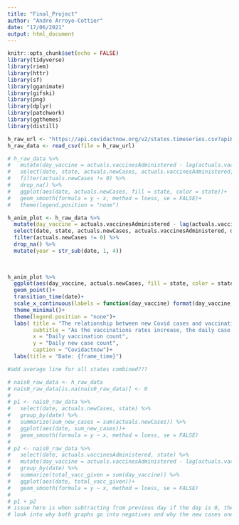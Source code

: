 ```yaml
---
title: "Final_Project"
author: "Andre Arroyo-Cottier"
date: "17/06/2021"
output: html_document
---
```


```r
knitr::opts_chunk$set(echo = FALSE)
library(tidyverse)
library(riem)
library(httr)
library(sf)
library(gganimate)
library(gifski)
library(png)
library(dplyr)
library(patchwork)
library(ggthemes)
library(distill)
```


```r
h_raw_url <- "https://api.covidactnow.org/v2/states.timeseries.csv?apiKey=a13da1a6818345c697cc89ea4554529a"
h_raw_data <- read_csv(file = h_raw_url)
```


```r
# h_raw_data %>% 
#   mutate(day_vaccine = actuals.vaccinesAdministered - lag(actuals.vaccinesAdministered, default = first(actuals.vaccinesAdministered))) %>%
#   select(date, state, actuals.newCases, actuals.vaccinesAdministered, day_vaccine) %>% 
#   filter(actuals.newCases != 0) %>% 
#   drop_na() %>% 
#   ggplot(aes(date, actuals.newCases, fill = state, color = state))+
#   geom_smooth(formula = y ~ x, method = loess, se = FALSE)+
#   theme(legend.position = "none")
```

```r
h_anim_plot <- h_raw_data %>% 
  mutate(day_vaccine = actuals.vaccinesAdministered - lag(actuals.vaccinesAdministered, default = first(actuals.vaccinesAdministered))) %>%
  select(date, state, actuals.newCases, actuals.vaccinesAdministered, day_vaccine) %>% 
  filter(actuals.newCases != 0) %>% 
  drop_na() %>% 
  mutate(year = str_sub(date, 1, 4))
  
 
```

```r
h_anim_plot %>% 
  ggplot(aes(day_vaccine, actuals.newCases, fill = state, color = state))+
  geom_point()+
  transition_time(date)+
  scale_x_continuous(labels = function(day_vaccine) format(day_vaccine, scientific = FALSE))+
  theme_minimal()+
  theme(legend.position = "none")+
  labs( title = "The relationship between new Covid cases and vaccination rates in the US",
        subtitle = "As the vaccinations rates increase, the daily case counts decrease",
        x = "Daily vaccination count",
        y = "Daily new case count",
        caption = "Covidactnow")+
  labs(title = "Date: {frame_time}")

#add average line for all states combined???  
```


```r
# nais0_raw_data <- h_raw_data
# nais0_raw_data[is.na(nais0_raw_data)] <- 0
# 
# p1 <- nais0_raw_data %>% 
#   select(date, actuals.newCases, state) %>% 
#   group_by(date) %>% 
#   summarize(sum_new_cases = sum(actuals.newCases)) %>% 
#   ggplot(aes(date, sum_new_cases))+
#   geom_smooth(formula = y ~ x, method = loess, se = FALSE)
# 
# p2 <- nais0_raw_data %>% 
#   select(date, actuals.vaccinesAdministered, state) %>% 
#   mutate(day_vaccine = actuals.vaccinesAdministered - lag(actuals.vaccinesAdministered, default = first(actuals.vaccinesAdministered))) %>% 
#   group_by(date) %>% 
#   summarize(total_vacc_given = sum(day_vaccine)) %>% 
#   ggplot(aes(date, total_vacc_given))+
#   geom_smooth(formula = y ~ x, method = loess, se = FALSE)
# 
# p1 + p2
# issue here is when subtracting from previous day if the day is 0, the data turns negative, this is occurring in both graphs
# look into why both graphs go into negatives and why the new cases one does not look like internet ones
```

